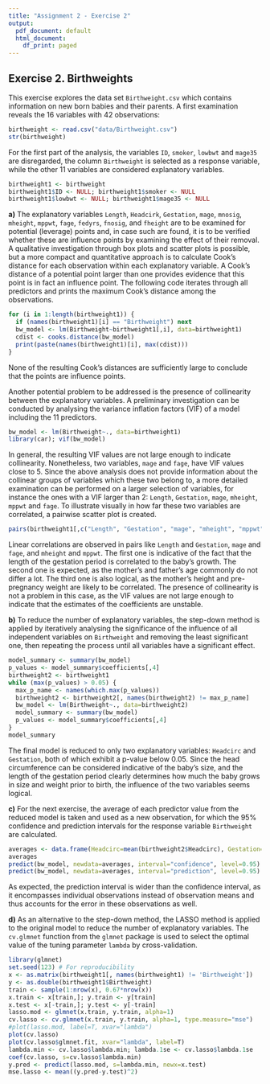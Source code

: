 ```yaml
---
title: "Assignment 2 - Exercise 2"
output:
  pdf_document: default
  html_document:
    df_print: paged
---
```


## Exercise 2. Birthweights

This exercise explores the data set `Birthweight.csv` which contains information on new born babies and their parents. A first examination reveals the 16 variables with 42 observations:
```r
birthweight <- read.csv("data/Birthweight.csv")
str(birthweight)
```
For the first part of the analysis, the variables `ID`, `smoker`, `lowbwt` and `mage35` are disregarded, the column `Birthweight` is selected as a response variable, while the other 11 variables are considered explanatory variables.
```r
birthweight1 <- birthweight
birthweight1$ID <- NULL; birthweight1$smoker <- NULL
birthweight1$lowbwt <- NULL; birthweight1$mage35 <- NULL
```

**a)** The explanatory variables `Length`, `Headcirk`, `Gestation`, `mage`, `mnosig`, `mheight`, `mppwt`, `fage`, `fedyrs`, `fnosig`, and `fheight` are to be examined for potential (leverage) points and, in case such are found, it is to be verified whether these are influence points by examining the effect of their removal. A qualitative investigation through box plots and scatter plots is possible, but a more compact and quantitative approach is to calculate Cook's distance for each observation within each explanatory variable. A Cook's distance of a potential point larger than one provides evidence that this point is in fact an influence point. The following code iterates through all predictors and prints the maximum Cook's distance among the observations.

```r
for (i in 1:length(birthweight1)) {
  if (names(birthweight1)[i] == "Birthweight") next
  bw_model <- lm(Birthweight~birthweight1[,i], data=birthweight1)
  cdist <- cooks.distance(bw_model)
  print(paste(names(birthweight1)[i], max(cdist)))
}
```

None of the resulting Cook's distances are sufficiently large to conclude that the points are influence points.

Another potential problem to be addressed is the presence of collinearity between the explanatory variables. A preliminary investigation can be conducted by analysing the variance inflation factors (VIF) of a model including the 11 predictors.
```r
bw_model <- lm(Birthweight~., data=birthweight1)
library(car); vif(bw_model)
```

In general, the resulting VIF values are not large enough to indicate collinearity. Nonetheless, two variables, `mage` and `fage`, have VIF values close to 5. Since the above analysis does not provide information about the collinear groups of variables which these two belong to, a more detailed examination can be performed on a larger selection of variables, for instance the ones with a VIF larger than 2: `Length`, `Gestation`, `mage`, `mheight`, `mppwt` and `fage`. To illustrate visually in how far these two variables are correlated, a pairwise scatter plot is created.
```r
pairs(birthweight1[,c("Length", "Gestation", "mage", "mheight", "mppwt", "fage")])
```
Linear correlations are observed in pairs like `Length` and `Gestation`, `mage` and `fage`, and `mheight` and `mppwt`. The first one is indicative of the fact that the length of the gestation period is correlated to the baby's growth. The second one is expected, as the mother's and father's age commonly do not differ a lot. The third one is also logical, as the mother's height and pre-pregnancy weight are likely to be correlated. The presence of collinearity is not a problem in this case, as the VIF values are not large enough to indicate that the estimates of the coefficients are unstable.

**b)** To reduce the number of explanatory variables, the step-down method is applied by iteratively analysing the significance of the influence of all independent variables on `Birthweight` and removing the least significant one, then repeating the process until all variables have a significant effect.
```r
model_summary <- summary(bw_model)
p_values <- model_summary$coefficients[,4]
birthweight2 <- birthweight1
while (max(p_values) > 0.05) {
  max_p_name <- names(which.max(p_values))
  birthweight2 <- birthweight2[, names(birthweight2) != max_p_name]
  bw_model <- lm(Birthweight~., data=birthweight2)
  model_summary <- summary(bw_model)
  p_values <- model_summary$coefficients[,4]
}
model_summary
```
The final model is reduced to only two explanatory variables: `Headcirc` and `Gestation`, both of which exhibit a p-value below 0.05. Since the head circumference can be considered indicative of the baby's size, and the length of the gestation period clearly determines how much the baby grows in size and weight prior to birth, the influence of the two variables seems logical.

**c)** For the next exercise, the average of each predictor value from the reduced model is taken and used as a new observation, for which the 95% confidence and prediction intervals for the response variable `Birthweight` are calculated.
```r
averages <- data.frame(Headcirc=mean(birthweight2$Headcirc), Gestation=mean(birthweight2$Gestation))
averages
predict(bw_model, newdata=averages, interval="confidence", level=0.95)
predict(bw_model, newdata=averages, interval="prediction", level=0.95)
```
As expected, the prediction interval is wider than the confidence interval, as it encompasses individual observations instead of observation means and thus accounts for the error in these observations as well.

**d)** As an alternative to the step-down method, the LASSO method is applied to the original model to reduce the number of explanatory variables. The `cv.glmnet` function from the `glmnet` package is used to select the optimal value of the tuning parameter `lambda` by cross-validation.
```r
library(glmnet)
set.seed(123) # For reproducibility
x <- as.matrix(birthweight1[, names(birthweight1) != 'Birthweight'])
y <- as.double(birthweight1$Birthweight)
train <- sample(1:nrow(x), 0.67*nrow(x))
x.train <- x[train,]; y.train <- y[train]
x.test <- x[-train,]; y.test <- y[-train]
lasso.mod <- glmnet(x.train, y.train, alpha=1)
cv.lasso <- cv.glmnet(x.train, y.train, alpha=1, type.measure="mse")
#plot(lasso.mod, label=T, xvar="lambda")
plot(cv.lasso)
plot(cv.lasso$glmnet.fit, xvar="lambda", label=T)
lambda.min <- cv.lasso$lambda.min; lambda.1se <- cv.lasso$lambda.1se
coef(cv.lasso, s=cv.lasso$lambda.min)
y.pred <- predict(lasso.mod, s=lambda.min, newx=x.test)
mse.lasso <- mean((y.pred-y.test)^2)
```